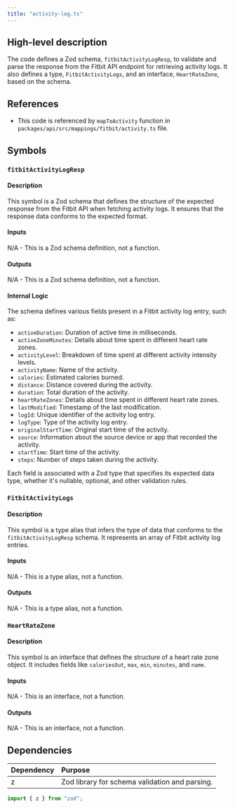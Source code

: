 ```yaml
---
title: "activity-log.ts"
---
```


## High-level description
The code defines a Zod schema, `fitbitActivityLogResp`, to validate and parse the response from the Fitbit API endpoint for retrieving activity logs. It also defines a type, `FitbitActivityLogs`, and an interface, `HeartRateZone`, based on the schema.

## References
- This code is referenced by `mapToActivity` function in `packages/api/src/mappings/fitbit/activity.ts` file.

## Symbols
### `fitbitActivityLogResp`
#### Description
This symbol is a Zod schema that defines the structure of the expected response from the Fitbit API when fetching activity logs. It ensures that the response data conforms to the expected format.

#### Inputs
N/A - This is a Zod schema definition, not a function.

#### Outputs
N/A - This is a Zod schema definition, not a function.

#### Internal Logic
The schema defines various fields present in a Fitbit activity log entry, such as:
- `activeDuration`: Duration of active time in milliseconds.
- `activeZoneMinutes`: Details about time spent in different heart rate zones.
- `activityLevel`: Breakdown of time spent at different activity intensity levels.
- `activityName`: Name of the activity.
- `calories`: Estimated calories burned.
- `distance`: Distance covered during the activity.
- `duration`: Total duration of the activity.
- `heartRateZones`: Details about time spent in different heart rate zones.
- `lastModified`: Timestamp of the last modification.
- `logId`: Unique identifier of the activity log entry.
- `logType`: Type of the activity log entry.
- `originalStartTime`: Original start time of the activity.
- `source`: Information about the source device or app that recorded the activity.
- `startTime`: Start time of the activity.
- `steps`: Number of steps taken during the activity.

Each field is associated with a Zod type that specifies its expected data type, whether it's nullable, optional, and other validation rules.

### `FitbitActivityLogs`
#### Description
This symbol is a type alias that infers the type of data that conforms to the `fitbitActivityLogResp` schema. It represents an array of Fitbit activity log entries.

#### Inputs
N/A - This is a type alias, not a function.

#### Outputs
N/A - This is a type alias, not a function.

### `HeartRateZone`
#### Description
This symbol is an interface that defines the structure of a heart rate zone object. It includes fields like `caloriesOut`, `max`, `min`, `minutes`, and `name`.

#### Inputs
N/A - This is an interface, not a function.

#### Outputs
N/A - This is an interface, not a function.

## Dependencies
| Dependency | Purpose |
|:-----------|:--------|
| z | Zod library for schema validation and parsing. |

```typescript
import { z } from "zod";
```
